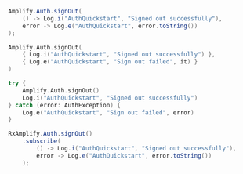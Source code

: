 <BlockSwitcher>
<Block name="Java">

```java
Amplify.Auth.signOut(
    () -> Log.i("AuthQuickstart", "Signed out successfully"),
    error -> Log.e("AuthQuickstart", error.toString())
);
```

</Block>
<Block name="Kotlin - Callbacks">

```kotlin
Amplify.Auth.signOut(
    { Log.i("AuthQuickstart", "Signed out successfully") },
    { Log.e("AuthQuickstart", "Sign out failed", it) }
)
```

</Block>
<Block name="Kotlin - Coroutines (Beta)">

```kotlin
try {
    Amplify.Auth.signOut()
    Log.i("AuthQuickstart", "Signed out successfully")
} catch (error: AuthException) {
    Log.e("AuthQuickstart", "Sign out failed", error)
}
```

</Block>
<Block name="RxJava">

```java
RxAmplify.Auth.signOut()
    .subscribe(
        () -> Log.i("AuthQuickstart", "Signed out successfully"),
        error -> Log.e("AuthQuickstart", error.toString())
    );
```

</Block>
</BlockSwitcher>
